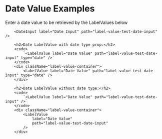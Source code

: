 
<div className="playground-section">
        <h1>Date Value Examples</h1>
        <p> Enter a date value to be retrieved by the LabelValues below</p>

        <DateInput label="Date Input" path="label-value-test-date-input" />

        <h2>Date LabelValue with date type prop:</h2>
        <code>
            `<LabelValue label="Date Value" path="label-value-test-date-input" type="date" />`
        </code>
        <div className="label-value-container">
            <LabelValue label="Date Value" path="label-value-test-date-input" type="date" />
        </div>

        <h2>Date LabelValue without date type:</h2>
        <code>
            `<LabelValue label="Date Value" path="label-value-test-date-input" />`
        </code>
        <div className="label-value-container">
            <LabelValue
                label="Date Value"
                path="label-value-test-date-input"
            />
        </div>
</div>